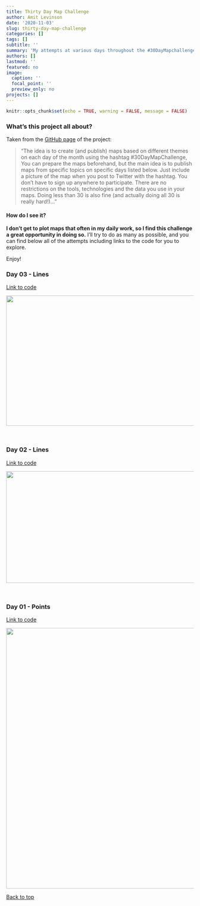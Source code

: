 ```yaml
---
title: Thirty Day Map Challenge
author: Amit Levinson
date: '2020-11-03'
slug: thirty-day-map-challenge
categories: []
tags: []
subtitle: ''
summary: 'My attempts at various days throughout the #30DayMapchallenge'
authors: []
lastmod: ''
featured: no
image:
  caption: ''
  focal_point: ''
  preview_only: no
projects: []
---
```

<script>
  function resizeIframe(obj) {
    obj.style.height = obj.contentWindow.document.body.scrollHeight + 'px';
  }
</script>

```r
knitr::opts_chunk$set(echo = TRUE, warning = FALSE, message = FALSE)
```

### What's this project all about?

Taken from the [GitHub page](https://github.com/tjukanovt/30DayMapChallenge) of the project:

> "The idea is to create (and publish) maps based on different themes on each day of the month using the hashtag #30DayMapChallenge, You can prepare the maps beforehand, but the main idea is to publish maps from specific topics on specific days listed below. Just include a picture of the map when you post to Twitter with the hashtag. You don't have to sign up anywhere to participate. There are no restrictions on the tools, technologies and the data you use in your maps. Doing less than 30 is also fine (and actually doing all 30 is really hard!)..."

#### How do I see it?

**I don't get to plot maps that often in my daily work, so I find this challenge a great opportunity in doing so.** I'll try to do as many as possible, and you can find below all of the attempts including links to the code for you to explore.  

Enjoy!


### Day 03 - Lines  

[Link to code](https://github.com/AmitLevinson/30daymapchallenge/blob/main/Code/03_Polygons/03_polygons.R)

<p align = "center">
<img src="/img/30daymap/03_polygons.png" width="700" height="350">
</p>
</br>



### Day 02 - Lines  

[Link to code](https://github.com/AmitLevinson/30daymapchallenge/blob/main/Code/02_lines/02_lines.R)

<p align = "center">
<img src="/img/30daymap/02_lines.png" width="700" height="300">
</p>
</br>

### Day 01 - Points  

[Link to code](https://github.com/AmitLevinson/30daymapchallenge/blob/main/Code/01_points/01_points.R)

<p align = "center">
<img src="/img/30daymap/01_points.png" width="700">
</p>

<a href="#top"> Back to top</a>